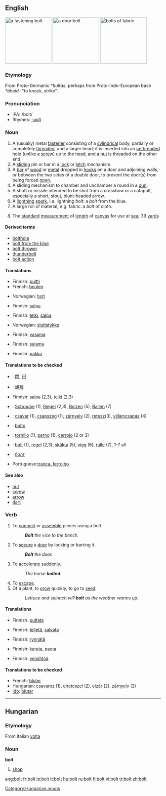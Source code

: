 {{wikipedia}}
==English==
[[Image:Bolt-with-nut.jpg|thumb|right|150px|a fastening bolt]]
[[Image:Bolt_lock.jpg|thumb|right|150px|a door bolt]]
[[Image:Stoffballen2_fcm.jpg|thumb|right|150px|bolts of fabric]]
<!-- overlaps trans. table [[Image:Lightning3.jpg|thumb|right|150px|bolts of lightning]]-->
===Etymology===
From Proto-Germanic ''*bultas'', perhaps from Proto-Indo-European base ''*bheld-'' "to knock, strike".

===Pronunciation===
*IPA: /bolt/ {{audio|en-us-bolt.ogg|Audio (US)}}
*Rhymes: [[Rhymes:English:-əʊlt|-əʊlt]]

===Noun===
{{en-noun}}
#A (usually) metal [[fastener]] consisting of a [[cylindrical]] body, partially or completely [[threaded]], and a larger head; it is inserted into an [[unthreaded]] hole (unlike a [[screw]]) up to the head, and a [[nut]] is threaded on the other end.
#A [[slide|sliding]] pin or bar in a [[lock]] or [[latch]] mechanism.
#A [[bar]] of [[wood]] or [[metal]] dropped in [[hook]]s on a door and adjoining walls, or between the two sides of a double door, to prevent the door(s) from being forced [[open]].
#A sliding mechanism to chamber and unchamber a round in a [[gun]]. 
# A shaft or missile intended to be shot from a crossbow or a catapult, especially a short, stout, blunt-headed arrow.
#A [[lightning]] [[spark]], i.e. lightning ''bolt'': a ''bolt'' from the blue.
#A large roll of material, e.g. fabric: a ''bolt'' of cloth.
#{{nautical}} The [[standard]] [[measurement]] of [[length]] of [[canvas]] for use at [[sea]]; 39 [[yard]]s



====Derived terms====
*[[bolthole]]
*[[bolt from the blue]]
*[[bolt thrower]]
*[[thunderbolt]]
*[[bolt action]]

====Translations====
{{trans-top|metal fastener}}
*Finnish: [[pultti]]
*French: [[boulon]] {{m}}
{{trans-mid}}
*Norwegian: [[bolt]] {{m}}
{{trans-bottom}}

{{trans-top|sliding pin or bar in a lock}}
*Finnish: [[salpa]]
{{trans-mid}}
{{trans-bottom}}

{{trans-top|bar to prevent a door from being forced open}}
*Finnish: [[telki]], [[salpa]]
{{trans-mid}}
{{trans-bottom}}

{{trans-top|sliding mechanism to chamber and unchamber a round in a gun}}
{{trans-mid}}
*Norwegian: [[sluttstykke]] {{n}}
{{trans-bottom}}

{{trans-top|short, stout, blunt-headed arrow}}
*Finnish: [[vasama]]
{{trans-mid}}
{{trans-bottom}}

{{trans-top|lightning spark}}
*Finnish: [[salama]]
{{trans-mid}}
{{trans-bottom}}

{{trans-top|large roll of material}}
*Finnish: [[pakka]]
{{trans-mid}}
{{trans-bottom}}

{{trans-top|standard measure of length of canvas}}
{{trans-mid}}
{{trans-bottom}}

====Translations to be checked====
{{checktrans}}
{{trans-top|Translations to be categorized}}
*{{ttbc|CJKV Characters}}: [[閂]], [[闩]]
*{{ttbc|Chinese}}: [[螺栓]]
*Finnish: [[salpa]] (2,3), [[telki]] (2,3)
*{{ttbc|German}}: [[Schraube]] (1), [[Riegel]] (2,3), [[Bolzen]] (5), [[Ballen]] (7) 
*{{ttbc|Hungarian}}: [[csavar]] (1), [[csapszeg]] (1), [[zárnyelv]] (2), [[retesz]](3), [[villámcsapás]] (4)
{{trans-mid}}
*{{ttbc|Ido}}: [[bolto]]
*{{ttbc|Spanish}}: [[tornillo]] {{m}} (1), [[perno]] {{m}} (1), [[cerrojo]] {{m}} (2 or 3)
*{{ttbc|Swedish}}: [[bult]] (1), [[regel]] (2,3), [[skäkta]] (5), [[vigg]] (6), [[rulle]] (7), 1-7 all {{c}}
*{{ttbc|Ukrainian}}: [[болт]]
*Portuguese:[[tranca, ferrolho]]
{{trans-bottom}}

====See also====
*[[nut]]
*[[screw]]
* [[arrow]]
* [[dart]]

===Verb===
{{en-verb}}

#To [[connect]] or [[assemble]] pieces using a bolt.
#:'''''Bolt''' the vice to the bench.''
#To [[secure]] a [[door]] by locking or barring it.
#:'' '''Bolt''' the door.''
#To [[accelerate]] suddenly.
#:''The horse '''bolted'''.''
#To [[escape]].
#Of a plant, to [[grow]] quickly; to go to [[seed]].
#:''Lettuce and spinach will '''bolt''' as the weather warms up.''

====Translations====
{{trans-top|to connect pieces using a bolt}}
*Finnish: [[pultata]]
{{trans-bottom}}

{{trans-top|to secure a door}}
*Finnish: [[teljetä]], [[salvata]]
{{trans-bottom}}

{{trans-top|to accelerate suddenly}}
*Finnish: [[rynnätä]]
{{trans-bottom}}

{{trans-top|to escape}}
*Finnish: [[karata]], [[paeta]]
{{trans-bottom}}

{{trans-top|of a plant, to grow quickly}}
*Finnish: [[venähtää]]
{{trans-bottom}}

====Translations to be checked====
{{trans-top}}
* French: [[bluter]]
*Hungarian: [[csavaroz]] (1), [[elreteszel]] (2), [[elzár]] (2), [[zárnyelv]] (2)
*[[Ido]]: [[blutar]]
{{trans-bottom}}

----

==Hungarian==

===Etymology===
From Italian [[volta]]

===Noun===
'''bolt'''

# [[shop]]

[[Category:Hungarian nouns]]

[[ang:bolt]]
[[fr:bolt]]
[[io:bolt]]
[[it:bolt]]
[[hu:bolt]]
[[ru:bolt]]
[[fi:bolt]]
[[vi:bolt]]
[[tr:bolt]]
[[zh:bolt]]